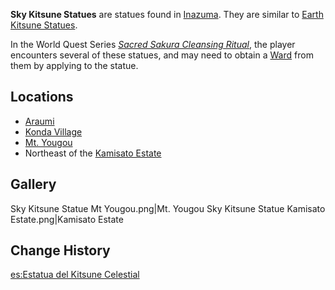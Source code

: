 {{stub|Add sky kitsune lore}}
{{Terminology Infobox
|image        = <gallery>
Sky Kitsune Statue.png|Sky Kitsune Statue north of [[Konda Village]]
</gallery>
|caption      = Sky Kitsune Statue in [[Konda Village]]
|region       = Inazuma
|area         = Narukami Island
}}
'''Sky Kitsune Statues''' are statues found in [[Inazuma]]. They are similar to [[Earth Kitsune Statue]]s.

In the World Quest Series ''[[Sacred Sakura Cleansing Ritual]]'', the player encounters several of these statues, and may need to obtain a [[Ward]] from them by applying {{Electro}} to the statue.

==Locations==
* [[Araumi]]
* [[Konda Village]]
* [[Mt. Yougou]]
* Northeast of the [[Kamisato Estate]]

==Gallery==
<gallery>
Sky Kitsune Statue Mt Yougou.png|Mt. Yougou
Sky Kitsune Statue Kamisato Estate.png|Kamisato Estate
</gallery>

==Change History==
{{Change History|2.0}}

[[es:Estatua del Kitsune Celestial]]